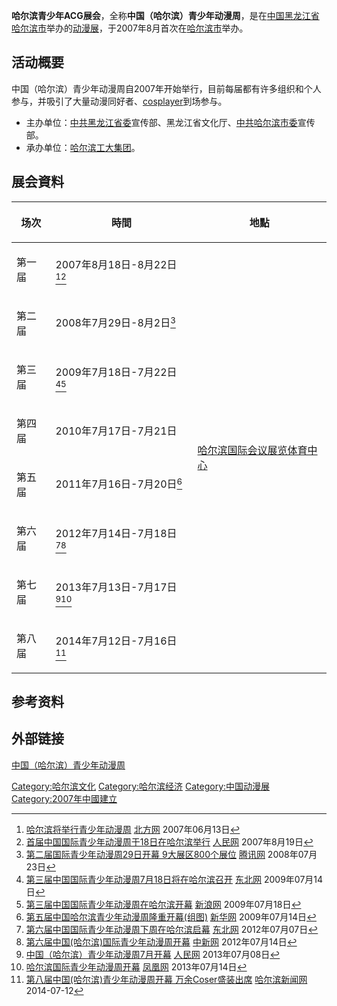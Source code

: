 '''哈尔滨青少年ACG展会'''，全称'''中国（哈尔滨）青少年动漫周'''，是在[[中国|中国]][[黑龙江省|黑龙江省]][[哈尔滨市|哈尔滨市]]举办的[[动漫展|动漫展]]，于2007年8月首次在[[哈尔滨市|哈尔滨市]]举办。

== 活动概要 ==
中国（哈尔滨）青少年动漫周自2007年开始举行，目前每届都有许多组织和个人参与，并吸引了大量动漫同好者、[[cosplayer|cosplayer]]到场参与。
*主办单位：[[中共黑龙江省委|中共黑龙江省委]]宣传部、黑龙江省文化厅、[[中共哈尔滨市委|中共哈尔滨市委]]宣传部。
*承办单位：[[哈尔滨工大集团|哈尔滨工大集团]]。

== 展会資料 ==
{|class="wikitable"
! 场次 !!時間 !! 地點
|-
| 第一届 || 2007年8月18日-8月22日<ref>[http://tjgame.enorth.com.cn/system/2007/06/13/001717238.shtml 哈尔滨将举行青少年动漫周]{{dead link|date=2018年5月 |bot=InternetArchiveBot |fix-attempted=yes }} [[北方网|北方网]] 2007年06月13日</ref><ref>[http://politics.people.com.cn/GB/14562/6133098.html 首届中国国际青少年动漫周于18日在哈尔滨举行] {{Wayback|url=http://politics.people.com.cn/GB/14562/6133098.html |date=20181001235250 }} [[人民网|人民网]] 2007年8月19日</ref> || rowspan=8|[[哈尔滨国际会议展览体育中心|哈尔滨国际会议展览体育中心]]
|-
| 第二届 || 2008年7月29日-8月2日<ref>[http://news.qq.com/a/20080723/001181.htm 第二届国际青少年动漫周29日开幕 9大展区800个展位] [[腾讯网|腾讯网]] 2008年07月23日</ref> 
|-
| 第三届 || 2009年7月18日-7月22日<ref>[http://heilongjiang.dbw.cn/system/2009/07/14/052006528.shtml 第三届中国国际青少年动漫周7月18日将在哈尔滨召开] {{Wayback|url=http://heilongjiang.dbw.cn/system/2009/07/14/052006528.shtml |date=20181212001824 }} [[东北网|东北网]] 2009年07月14日</ref><ref>[http://news.sina.com.cn/c/2009-07-18/194715975100s.shtml 第三届中国国际青少年动漫周在哈尔滨开幕] {{Wayback|url=http://news.sina.com.cn/c/2009-07-18/194715975100s.shtml |date=20180930033128 }} [[新浪网|新浪网]] 2009年07月18日</ref> 
|-
| 第四届 || 2010年7月17日-7月21日 
|-
| 第五届 || 2011年7月16日-7月20日<ref>[http://news.xinhuanet.com/society/2011-07/16/c_121676126.htm 第五届中国哈尔滨青少年动漫周隆重开幕(组图) ] [[新华网|新华网]] 2009年07月14日</ref>  
|-
| 第六届 || 2012年7月14日-7月18日<ref>[http://heilongjiang.dbw.cn/system/2012/07/07/054035260.shtml 第六届中国国际青少年动漫周下周在哈尔滨启幕] {{Wayback|url=http://heilongjiang.dbw.cn/system/2012/07/07/054035260.shtml |date=20160304201928 }} [[东北网|东北网]] 2012年07月07日</ref><ref>[http://www.chinanews.com/cul/2012/07-14/4032853.shtml 第六届中国(哈尔滨)国际青少年动漫周开幕] {{Wayback|url=http://www.chinanews.com/cul/2012/07-14/4032853.shtml |date=20181006031410 }} [[中新网|中新网]] 2012年07月14日</ref> 
|-
| 第七届 || 2013年7月13日-7月17日<ref>[http://scitech.people.com.cn/n/2013/0708/c1057-22109210.html 中国（哈尔滨）青少年动漫周7月开幕] {{Wayback|url=http://scitech.people.com.cn/n/2013/0708/c1057-22109210.html |date=20181001233947 }} [[人民网|人民网]] 2013年07月08日</ref><ref>[http://news.ifeng.com/gundong/detail_2013_07/14/27481074_0.shtml 哈尔滨国际青少年动漫周开幕] {{Wayback|url=http://news.ifeng.com/gundong/detail_2013_07/14/27481074_0.shtml |date=20180930172947 }} [[凤凰网|凤凰网]] 2013年07月14日</ref> 
|-
| 第八届 || 2014年7月12日-7月16日<ref>[http://news.my399.com/livenews/content/2014-07/12/content_1235409.htm 第八届中国(哈尔滨)青少年动漫周开幕 万余Coser盛装出席]{{dead link|date=2017年12月 |bot=InternetArchiveBot |fix-attempted=yes }} [[哈尔滨新闻网|哈尔滨新闻网]] 2014-07-12</ref>
|}

== 参考资料 ==
{{reflist}}

==外部链接==
[http://www.ciyaw.com/ 中国（哈尔滨）青少年动漫周]{{Wayback|url=http://www.ciyaw.com/ |date=20170912051049 }}

[[Category:哈尔滨文化|Category:哈尔滨文化]]
[[Category:哈尔滨经济|Category:哈尔滨经济]]
[[Category:中国动漫展|Category:中国动漫展]]
[[Category:2007年中國建立|Category:2007年中國建立]]